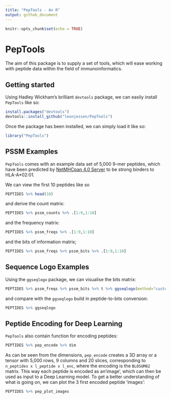 ```yaml
---
title: "PepTools - An R"
output: github_document
---
```


```r
knitr::opts_chunk$set(echo = TRUE)
```

# PepTools

The aim of this package is to supply a set of tools, which will ease working with peptide data within the field of immunoinformatics.

## Getting started

Using Hadley Wickham's brilliant `devtools` package, we can easily install `PepTools` like so:
```r
install.packages("devtools")
devtools::install_github("leonjessen/PepTools")
```

Once the package has been installed, we can simply load it like so:
```r
library("PepTools")
```

## PSSM Examples

`PepTools` comes with an example data set of 5,000 9-mer peptides, which have been predicted by [NetMHCpan 4.0 Server](http://www.cbs.dtu.dk/services/NetMHCpan-4.0/) to be strong binders to HLA-A*02:01.

We can view the first 10 peptides like so
```r
PEPTIDES %>% head(10)
```

and derive the count matrix:
```r
PEPTIDES %>% pssm_counts %>% .[1:9,1:10]
```

and the frequency matrix:
```r
PEPTIDES %>% pssm_freqs %>% .[1:9,1:10]
```

and the bits of information matrix;
```r
PEPTIDES %>% pssm_freqs %>% pssm_bits %>% .[1:9,1:10]
```

## Sequence Logo Examples

Using the `ggseqlogo` package, we can visualise the bits matrix:
```r
PEPTIDES %>% pssm_freqs %>% pssm_bits %>% t %>% ggseqlogo(method="custom")
```

and compare with the `ggseqlogo` build in peptide-to-bits conversion:
```r
PEPTIDES %>% ggseqlogo
```

## Peptide Encoding for Deep Learning

`PepTools` also contain function for encoding peptides:
 
```r
PEPTIDES %>% pep_encode %>% dim
```

As can be seen from the dimensions, `pep_encode` creates a 3D array or a tensor with 5,000 rows, 9 columns and 20 slices, corresponding to `n_peptides x l_peptide x l_enc`, where the encoding is the `BLOSUM62` matrix. This way each peptide is encoded as an'image', which can then be used as input to a Deep Learning model. To get a better understanding of what is going on, we can plot the 3 first encoded peptide 'images':
```r
PEPTIDES %>% pep_plot_images
```
